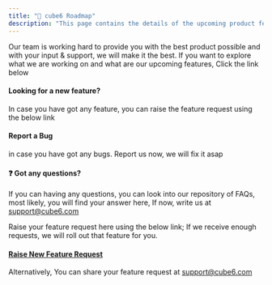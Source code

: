 ```yaml
---
title: "🐧 cube6 Roadmap"
description: "This page contains the details of the upcoming product features."
---
```


Our team is working hard to provide you with the best product possible and with your input & support, we will make it the best. If you want to explore what we are working on and what are our upcoming features, Click the link below

#### **Looking for a new feature?**

In case you have got any feature, you can raise the feature request using the below link

#### **Report a Bug**

in case you have got any bugs.  Report us now, we will fix it asap

#### **❓ Got any questions?**

If you can having any questions, you can look into our repository of FAQs, most likely, you will find your answer here, If now, write us at [support@cube6.com](mailto:support@cube6.com)

Raise your feature request here using the below link; If we receive enough requests, we will roll out that feature for you.

#### [**Raise New Feature Request**](https://page.cube6.com/632b02e3d955092f0582f320/5fed38346fb193dcc6c92d65)

Alternatively, You can share your feature request at [support@cube6.com](mailto:support@cube6.com)